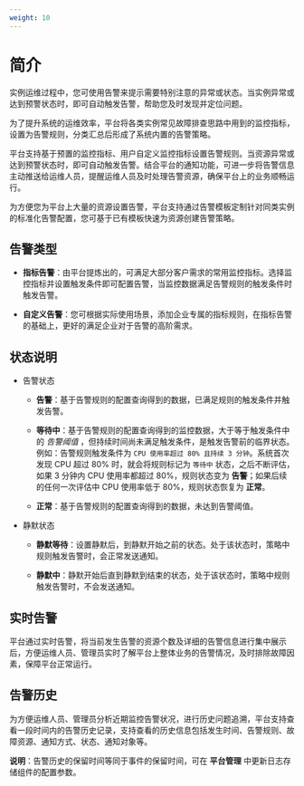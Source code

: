 ```yaml
---
weight: 10
---
```


# 简介

实例运维过程中，您可使用告警来提示需要特别注意的异常或状态。当实例异常或达到预警状态时，即可自动触发告警，帮助您及时发现并定位问题。


为了提升系统的运维效率，平台将各类实例常见故障排查思路中用到的监控指标，设置为告警规则，分类汇总后形成了系统内置的告警策略。

平台支持基于预置的监控指标、用户自定义监控指标设置告警规则。当资源异常或达到预警状态时，即可自动触发告警。结合平台的通知功能，可进一步将告警信息主动推送给运维人员，提醒运维人员及时处理告警资源，确保平台上的业务顺畅运行。

为方便您为平台上大量的资源设置告警，平台支持通过告警模板定制针对同类实例的标准化告警配置，您可基于已有模板快速为资源创建告警策略。


## 告警类型


* **指标告警**：由平台提炼出的，可满足大部分客户需求的常用监控指标。选择监控指标并设置触发条件即可配置告警，当监控数据满足告警规则的触发条件时触发告警。

* **自定义告警**：您可根据实际使用场景，添加企业专属的指标规则，在指标告警的基础上，更好的满足企业对于告警的高阶需求。


## 状态说明

* 告警状态

    - **告警**：基于告警规则的配置查询得到的数据，已满足规则的触发条件并触发告警。

    - **等待中**：基于告警规则的配置查询得到的监控数据，大于等于触发条件中的 *告警阈值* ，但持续时间尚未满足触发条件，是触发告警前的临界状态。例如：告警规则触发条件为 `CPU 使用率超过 80% 且持续 3 分钟`。系统首次发现 CPU 超过 80% 时，就会将规则标记为 `等待中` 状态，之后不断评估，如果 3 分钟内 CPU 使用率都超过 80%，规则状态变为 **告警**；如果后续的任何一次评估中 CPU 使用率低于 80%，规则状态恢复为 **正常**。

    - **正常**：基于告警规则的配置查询得到的数据，未达到告警阈值。

* 静默状态

    - **静默等待**：设置静默后，到静默开始之前的状态。处于该状态时，策略中规则触发告警时，会正常发送通知。

    - **静默中**：静默开始后直到静默到结束的状态，处于该状态时，策略中规则触发告警时，不会发送通知。


## 实时告警

平台通过实时告警，将当前发生告警的资源个数及详细的告警信息进行集中展示后，方便运维人员、管理员实时了解平台上整体业务的告警情况，及时排除故障因素，保障平台正常运行。


## 告警历史

为方便运维人员、管理员分析近期监控告警状况，进行历史问题追溯，平台支持查看一段时间内的告警历史记录，支持查看的历史信息包括发生时间、告警规则、故障资源、通知方式、状态、通知对象等。

**说明**：告警历史的保留时间等同于事件的保留时间，可在 **平台管理** 中更新日志存储组件的配置参数。


